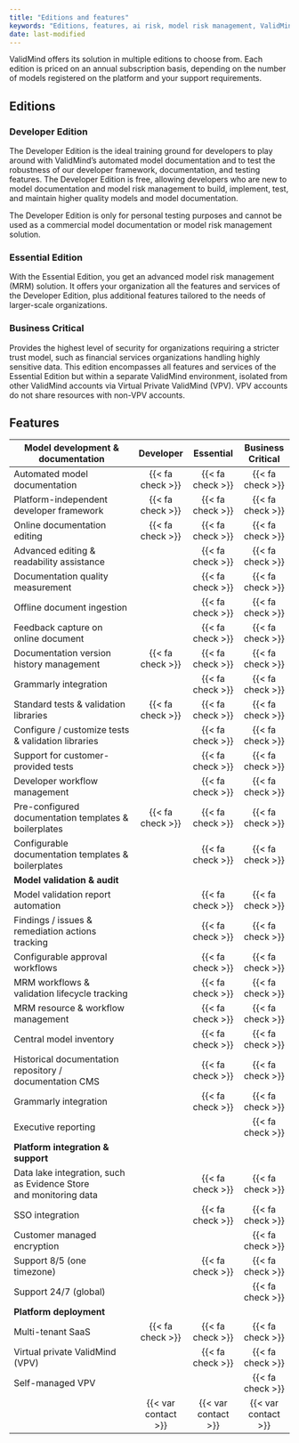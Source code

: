 ```yaml
---
title: "Editions and features"
keywords: "Editions, features, ai risk, model risk management, ValidMind"
date: last-modified
---
```


ValidMind offers its solution in multiple editions to choose from. Each edition is priced on an annual subscription basis, depending on the number of models registered on the platform and your support requirements.

## Editions

### Developer Edition

The Developer Edition is the ideal training ground for developers to play around with ValidMind's automated model documentation and to test the robustness of our developer framework, documentation, and testing features. The Developer Edition is free, allowing developers who are new to model documentation and model risk management to build, implement, test, and maintain higher quality models and model documentation. 

The Developer Edition is only for personal testing purposes and cannot be used as a commercial model documentation or model risk management solution.

### Essential Edition

With the Essential Edition, you get an advanced model risk management (MRM) solution. It offers your organization all the features and services of the Developer Edition, plus additional features tailored to the needs of larger-scale organizations.

### Business Critical

Provides the highest level of security for organizations requiring a stricter trust model, such as financial services organizations handling highly sensitive data. This edition encompasses all features and services of the Essential Edition but within a separate ValidMind environment, isolated from other ValidMind accounts via Virtual Private ValidMind (VPV). VPV accounts do not share resources with non-VPV accounts.

## Features 

:::{.column-screen-inset-right}

| **Model development & documentation**             | Developer           | Essential           | Business Critical   |
|---------------------------------------------------|:-------------------:|:-------------------:|:-------------------:|
| Automated model documentation                     | {{< fa check >}}    | {{< fa check >}}    | {{< fa check >}}    |
| Platform-independent developer framework          | {{< fa check >}}    | {{< fa check >}}    | {{< fa check >}}    |
| Online documentation editing                      | {{< fa check >}}    | {{< fa check >}}    | {{< fa check >}}    |
| Advanced editing & readability assistance         |                     | {{< fa check >}}    | {{< fa check >}}    |
| Documentation quality measurement                 |                     | {{< fa check >}}    | {{< fa check >}}    |
| Offline document ingestion                        |                     | {{< fa check >}}    | {{< fa check >}}    |
| Feedback capture on online document               |                     | {{< fa check >}}    | {{< fa check >}}    |
| Documentation version history management          | {{< fa check >}}    | {{< fa check >}}    | {{< fa check >}}    |
| Grammarly integration                             |                     | {{< fa check >}}    | {{< fa check >}}    |
| Standard tests & validation libraries             | {{< fa check >}}    | {{< fa check >}}    | {{< fa check >}}    |
| Configure / customize tests & validation libraries  |                     | {{< fa check >}}    | {{< fa check >}}    |
| Support for customer-provided tests               |                     | {{< fa check >}}    | {{< fa check >}}    |
| Developer workflow management                     |                     | {{< fa check >}}    | {{< fa check >}}    |
| Pre-configured documentation templates & boilerplates | {{< fa check >}}    | {{< fa check >}}    | {{< fa check >}}    |
| Configurable documentation templates & boilerplates   |                     | {{< fa check >}}    | {{< fa check >}}    |
| **Model validation & audit**                      |                     |                     |                     |
| Model validation report automation                |                     | {{< fa check >}}    | {{< fa check >}}    |
| Findings / issues & remediation actions tracking  |                     | {{< fa check >}}    | {{< fa check >}}    |
| Configurable approval workflows                   |                     | {{< fa check >}}    | {{< fa check >}}    |
| MRM workflows & validation lifecycle tracking     |                     | {{< fa check >}}    | {{< fa check >}}    |
| MRM resource & workflow management                |                     | {{< fa check >}}    | {{< fa check >}}    |
| Central model inventory                           |                     | {{< fa check >}}    | {{< fa check >}}    |
| Historical documentation repository /<br>documentation CMS |                     | {{< fa check >}}    | {{< fa check >}}    |
| Grammarly integration                             |                     | {{< fa check >}}    | {{< fa check >}}    |
| Executive reporting                               |                     |                     | {{< fa check >}}    |
| **Platform integration & support**                |                     |                     |                     |
| Data lake integration, such as Evidence Store<br>and monitoring data |                  | {{< fa check >}} | {{< fa check >}} |
| SSO integration                                   |                     | {{< fa check >}}    | {{< fa check >}}    |
| Customer managed encryption                       |                     |                     | {{< fa check >}}    |
| Support 8/5 (one timezone)                        |                     | {{< fa check >}}    | {{< fa check >}}    |
| Support 24/7 (global)                             |                     |                     | {{< fa check >}}    |
| **Platform deployment**                           |                     |                     |                     |
| Multi-tenant SaaS                                 | {{< fa check >}}    | {{< fa check >}}    | {{< fa check >}}    |
| Virtual private ValidMind (VPV)                   |                     | {{< fa check >}}    | {{< fa check >}}    |
| Self-managed VPV                                  |                     |                     | {{< fa check >}}    |
|                                                   | {{< var contact >}} | {{< var contact >}} | {{< var contact >}} |

<!---| AI-generated guidelines & recommendations on<br>documentation compliance and potential model risks | | | {{< fa check >}}    | --->

:::
